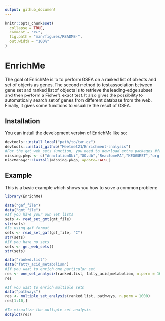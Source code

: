 ---
output: github_document
---

<!-- README.md is generated from README.Rmd. Please edit that file -->

```{r, include = FALSE}
knitr::opts_chunk$set(
  collapse = TRUE,
  comment = "#>",
  fig.path = "man/figures/README-",
  out.width = "100%"
)
```

# EnrichMe

<!-- badges: start -->
<!-- badges: end -->

The goal of EnrichMe is to to perform GSEA on a ranked list of objects and set
    of objects as genes.  The second method to test association between
    gene set and ranked list of objects is to retrieve the leading-edge
    subset and then perform a Fisher's exact test.  It also gives the
    possibility to automatically search set of genes from different
    database from the web.  Finally, it gives some functions to visualize
    the result of GSEA.

## Installation

You can install the development version of EnrichMe like so:

``` r
devtools::install_local("path/to/tar.gz")
devtools::install_github("Meetmet21/Enrichment-analysis")
#For the get_web_sets function, you need to download extra packages #from Bioconductior with the BiocManager package (already present #in the dependency) 
missing.pkgs <- c("AnnotationDbi","GO.db","ReactomePA","KEGGREST","org.Hs.eg.db","reactome.db")
BiocManager::install(missing.pkgs, update=FALSE)
```

## Example

This is a basic example which shows you how to solve a common problem:

```{r example, warning=FALSE}
library(EnrichMe)

data("gaf_file")
data("gmt_file")
#If you have your own set lists
sets <- read_set_gmt(gmt_file)
str(sets)
#Is using gaf format
sets <- read_set_gaf(gaf_file, "C")
str(sets)
#If you have no sets
sets <- get_web_sets()
str(sets)

data("ranked.list")
data("fatty_acid_metabolism")
#If you want to enrich one particular set
res <- one_set_analysis(ranked.list, fatty_acid_metabolism, n.perm = 1000)
res

#If you want to enrich multiple sets
data("pathways")
res <- multiple_set_analysis(ranked.list, pathways, n.perm = 1000)
res[1:10,]

#To visualize the multiple set analysis
dotplot(res)
```
